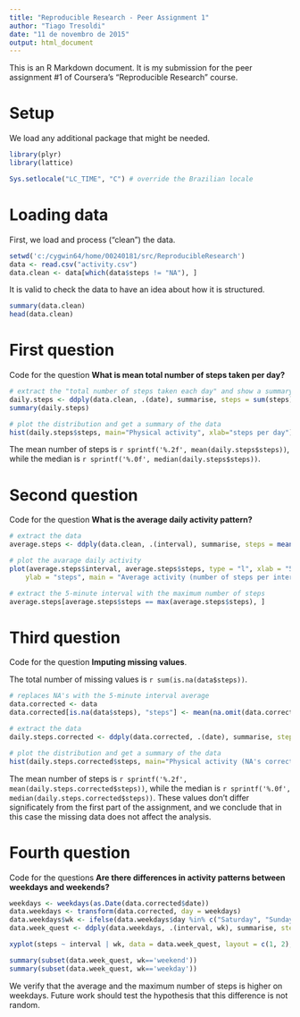---
title: "Reproducible Research - Peer Assignment 1"
author: "Tiago Tresoldi"
date: "11 de novembro de 2015"
output: html_document
---

This is an R Markdown document. It is my submission for the peer assignment #1 of Coursera's "Reproducible Research" course.

# Setup

We load any additional package that might be needed.

```{r}
library(plyr)
library(lattice)

Sys.setlocale("LC_TIME", "C") # override the Brazilian locale
```

# Loading data

First, we load and process ("clean") the data.

```{r}
setwd('c:/cygwin64/home/00240181/src/ReproducibleResearch')
data <- read.csv("activity.csv")
data.clean <- data[which(data$steps != "NA"), ]
```

It is valid to check the data to have an idea about how it is structured.

```{r}
summary(data.clean)
head(data.clean)
```

# First question

Code for the question **What is mean total number of steps taken per day?**

```{r}
# extract the "total number of steps taken each day" and show a summary
daily.steps <- ddply(data.clean, .(date), summarise, steps = sum(steps))
summary(daily.steps)

# plot the distribution and get a summary of the data
hist(daily.steps$steps, main="Physical activity", xlab="steps per day")

```

The mean number of steps is `r sprintf('%.2f', mean(daily.steps$steps))`, while the median is `r sprintf('%.0f', median(daily.steps$steps))`.

# Second question

Code for the question **What is the average daily activity pattern?**

```{r}
# extract the data
average.steps <- ddply(data.clean, .(interval), summarise, steps = mean(steps))

# plot the avarage daily activity
plot(average.steps$interval, average.steps$steps, type = "l", xlab = "5-minute interval", 
    ylab = "steps", main = "Average activity (number of steps per interval)")

# extract the 5-minute interval with the maximum number of steps
average.steps[average.steps$steps == max(average.steps$steps), ]
```

# Third question

Code for the question **Imputing missing values**.

The total number of missing values is `r sum(is.na(data$steps))`.

```{r}
# replaces NA's with the 5-minute interval average
data.corrected <- data
data.corrected[is.na(data$steps), "steps"] <- mean(na.omit(data.corrected$steps))

# extract the data
daily.steps.corrected <- ddply(data.corrected, .(date), summarise, steps = sum(steps))

# plot the distribution and get a summary of the data
hist(daily.steps.corrected$steps, main="Physical activity (NA's corrected)", xlab="steps per day")
```

The mean number of steps is `r sprintf('%.2f', mean(daily.steps.corrected$steps))`, while the median is `r sprintf('%.0f', median(daily.steps.corrected$steps))`. These values don't differ significately from the first part of the assignment, and we conclude that in this case the missing data does not affect the analysis.

# Fourth question

Code for the questions **Are there differences in activity patterns between weekdays and weekends?**

```{r}
weekdays <- weekdays(as.Date(data.corrected$date))
data.weekdays <- transform(data.corrected, day = weekdays)
data.weekdays$wk <- ifelse(data.weekdays$day %in% c("Saturday", "Sunday"), "weekend", "weekday")
data.week_quest <- ddply(data.weekdays, .(interval, wk), summarise, steps = mean(steps))

xyplot(steps ~ interval | wk, data = data.week_quest, layout = c(1, 2), type = "l")

summary(subset(data.week_quest, wk=='weekend'))
summary(subset(data.week_quest, wk=='weekday'))
```

We verify that the average and the maximum number of steps is higher on weekdays. Future work should test the hypothesis that this difference is not random.